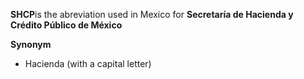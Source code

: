'''SHCP'''is the abreviation used in Mexico for '''Secretaría de Hacienda y Crédito Público de México'''
 
'''Synonym'''
* Hacienda (with a capital letter)